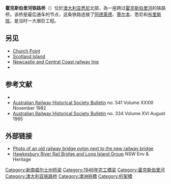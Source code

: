 {{Infobox Bridge
|bridge_name=Hawkesbury River Railway Bridge<br>霍克斯伯里河铁路桥
|image=Hawkesbury River rail bridge.jpg
|caption=从南侧看霍克斯伯里河铁路桥
|official_name=
|carries=铁路
|crosses=[[霍克斯伯里河|霍克斯伯里河]]
|locale=
|maint=
|id=
|design=
|mainspan=
|length=
|width=
|height=
|load=
|clearance=
|below=
|traffic=
|begin=
|complete=
|open=
|closed=
|toll=
|map_cue=
|map_image=
|map_text=
|map_width=
|coordinates= {{coord|33|32|2|S|151|13|42.3|E|region:AU_scale:10000_type:landmark|display=inline,title}}
|lat=
|long=
}}

'''霍克斯伯里河铁路桥'''（{{lang-en|Hawkesbury River Railway Bridge}}）位於[[澳大利亚|澳大利亚]][[悉尼|悉尼]]北部，為一座跨过[[霍克斯伯里河|霍克斯伯里河]]的铁路桥。该桥是{{le|北干线铁路 (新南威尔士州)|Main North railway line, New South Wales|北干线铁路}}最后通车的节点，这条铁路连接了[[阿德莱德|阿德莱德]]、[[墨尔本|墨尔本]]、悉尼和[[布里斯班|布里斯班]]，是当时一大艰巨工程。

==另见==
*[[Church_Point,_New_South_Wales|Church Point]]
*[[Scotland_Island,_New_South_Wales|Scotland Island]]
*[[Newcastle_and_Central_Coast_railway_line|Newcastle and Central Coast railway line]]
*{{le|沃伊沃伊隧道|Woy Woy Tunnel}}

== 参考文献 ==
{{refbegin}}
* {{cite book| title=Australian Encyclopaedia Vol II and VII| publisher=Angus and Robertson| year=1950}}
* [[Australian_Railway_History|Australian Railway Historical Society Bulletin]] no. 541 Volume XXXIII November 1982
* [[Australian_Railway_History|Australian Railway Historical Society Bulletin]] no. 334 Volume XVI August 1965
{{refend}}

== 外部链接 ==
* [https://web.archive.org/web/20091002060939/http://www.hornsby.nsw.gov.au/uploads/images/old-pylon.jpg Photo of an old railway bridge pylon next to the new railway bridge]
* [http://www.environment.nsw.gov.au/heritageapp/ViewHeritageItemDetails.aspx?ID=5012052 Hawkesbury River Rail Bridge and Long Island Group] NSW Env & Heritage

[[Category:新南威尔士州桥梁|Category:新南威尔士州桥梁]]
[[Category:1946年完工橋梁|Category:1946年完工橋梁]]
[[Category:霍克斯伯里河|Category:霍克斯伯里河]]
[[Category:澳大利亚铁路桥|Category:澳大利亚铁路桥]]
[[Category:澳洲拱橋|Category:澳洲拱橋]]
[[Category:桁架橋|Category:桁架橋]]